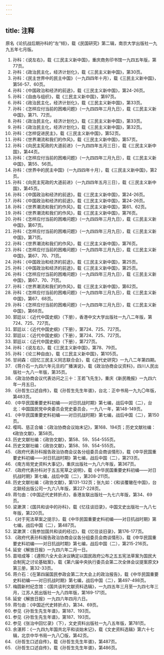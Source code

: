 ```yaml
---
---
---
```

title: 注释
---



原名《论抗战后期孙科的“左”倾》，载《民国研究》第二辑，南京大学出版社一九九五年七月版。
1. 孙科：《说左右》，载《三民主义新中国》，重庆商务印书馆一九四五年版，第77页。
2. 孙科：《政治民主化，经济计划化》，载《三民主义新中国》，第30页。
3. 孙科：《民主世界中的民主中国》（一九四四年十月），载《三民主义新中国》，第56-57、60页。
4. 孙科：《中国政治和经济的前途》，载《三民主义新中国》，第24-26页。
5. 孙科：《自由与组织》，载《三民主义新中国》，第97页。
6. 孙科：《政治民主化，经济计划化》，载《三民主义新中国》，第33页。
7. 孙科：《怎样应付当前的困难问题》（一九四四年三月九日），载《三民主义新中国》，第71、72页。
8. 孙科：《政治民主化，经济计划化》，载《三民主义新中国》，第33页。
9. 孙科：《政治民主化，经济计划化》，载《三民主义新中国》，第32页。
10. 孙科：《怎样促进民主》，载《三民主义新中国》，第52页。
11. 孙科：《世界潮流和我们的作风》，载《三民主义新中国》，第57页。
12. 孙科：《向民主宪政的大道前进》（一九四四年五月三日），载《三民主义新中国》，第44页。
13. 孙科：《怎样应付当前的困难问题》（一九四四年三月九日），载《三民主义新中国》，第55、56页。
14. 孙科：《世界中的民主中国》（一九四四年十月），载《三民主义新中国》，第2页。
15. 孙科：《向民主宪政的大道前进》（一九四四年五月三日），载《三民主义新中国》，第45页。
16. 孙科：《中国政治和经济的前途》，载《三民主义新中国》，第24-26页。
17. 孙科：《中国政治和经济的前途》，载《三民主义新中国》，第24-26页。
18. 孙科：《世界潮流和我们的作风》，载《三民主义新中国》，第61、62页。
19. 孙科：《世界潮流和我们的作风》，载《三民主义新中国》，第76页。
20. 孙科：《怎样应付当前的困难问题》（一九四四年三月九日），载《三民主义新中国》，第67页。
21. 孙科：《怎样应付当前的困难问题》（一九四四年三月九日），载《三民主义新中国》，第71页。
22. 孙科：《世界潮流和我们的作风》，载《三民主义新中国》，第76页。
23. 孙科：《怎样应付当前的困难问题》（一九四四年三月九日），载《三民主义新中国》，第67、70、71页。
24. 孙科：《中国政治和经济的前途》，载《三民主义新中国》，第25页。
25. 孙科：《中国政治和经济的前途》，载《三民主义新中国》，第25页。
26. 孙科：《怎样应付当前的困难问题》（一九四四年三月九日），载《三民主义新中国》，第67、70、71页。
27. 孙科：《世界潮流和我们的作风》，载《三民主义新中国》，第62页。
28. 孙科：《怎样应付当前的困难问题》（一九四四年三月九日），载《三民主义新中国》，第67、68页。
29. 孙科：《怎样应付当前的困难问题》（一九四四年三月九日），载《三民主义新中国》，第68页。
30. 郭廷以：《近代中国史纲》（下册），香港中文大学出版社一九八二年版，第724、725、727页。
31. 郭廷以：《近代中国史纲》（下册），第724、725、727页。
32. 郭廷以：《近代中国史纲》（下册），第724、725、727页。
33. 郭廷以：《近代中国史纲》（下册），第727页。
34. 孙科：《说左右》，载《三民主义新中国》，第78、79页。
35. 孙科：《论三种自由》，载《三民主义新中国》，第105页。
36. 甘祠森：《回忆三民主义同志联合会》，载《近代史研究》一九八二年第四期。
37. 《蒋介石一九四六年元旦的广播演说》，载《政治协商会议资料》，四川人民出版社一九八一年版，第35页。
38. 《政治协商会议代表访问之三十：王若飞先生》，重庆《新民晚报》一九四六年一月五日。
39. 《孙哲生口述自传》，载《孙哲生先生年谱》，台北：正中书局一九九〇年版，第483页。
40. 《中华民国重要史料初编——对日抗战时期》第七编，战后中国（二），台北：中国国民党中央委员会党史委员会，一九八一年，第148-149页。
41. 《中华民国重要史料初编——对日抗战时期》第七编，战后中国（二），第150页。
42. 嘤鸣、慈正合编：《政治协商会议始末记》，第168、194页；历史文献社编：《政协文献》，第58页。
43. 历史文献社编：《政协文献》，第58、59、554-555页。
44. 历史文献社编：《政协文献》，第58、59、554-555页。
45. 《政府代表孙科报告政治协商会议各分组委员会商谈情形》，载《中华民国重要史料初编——对日抗战时期》第七编，战后中国（二），第213页。
46. 《南方局党史资料大事记》，重庆出版社一九八六年版，第367页。
47. 《政府代表孙科对于五五宪草之说明》，载《中华民国重要史料初编——对日抗战时期》第七编，战后中国（二），第208-211页。
48. 历史文献社编：《政协文献》，第131-132页；张九如：《和谈覆辙在中国》，台北联经出版公司一九六八年版，第227-228页。
49. 蒋匀由：《中国近代史转折点》，香港友联出版社一九七六年版，第34、69页。
50. 梁漱溟：《国共和谈中的孙科》，载《忆往谈旧录》，中国文史出版社一九八七年版，第220页。
51. 《对于宪法草案之提示》，载《中华民国重要史料初编——对日抗战时期》第七编，战后中国（二），第487页。
52. 梁漱溟：《我参加国共和谈的经过》，载《忆往谈旧录》，第176-177页。
53. 《政府代表孙科报告政治协商会议各分组委员会商谈情形》，载《中华民国重要史料初编——对日抗战时期》第七编，战后中国（二），第215-216页。
54. 延安《解放日报》一九四六年二月一日。
55. 苗培成等：《遵照六全大会决议确定以国民政府公布之五五宪法草案为国民大会制宪之讨论基础案》，载《第六届中央执行委员会第二次全体会议提案原文》第三册，第32-33页。
56. 蒋介石：《在第四届国民参政会第二次大会上的政治报告》，载《中华民国重要史料初编——对日抗战时期》第七编，战后中国（二），第497-498页。
57. 梅圆新村纪念馆：《国共谈判文献资料选辑》，一九四五年三月至一九四七年三月，江苏人民出版社一九八四年版，第169-171页。
58. 延安《解放日报》一九四六年四月六日。
59. 蒋匀由：《中国近代史转折点》，第34、69页。
60. 参见《孙哲生先生年谱》，第187、193页。
61. 参见《孙哲生先生年谱》，第187、193页。
62. 参见《张治中回忆录》（下），文史资料出版社一九八五年版，第781页。
63. 余湛邦：《一九四九年国共北平和谈始末记》，载《文史资料选辑》第六十七辑，北京中华书局一九八〇版，第42页。
64. 《孙哲生口述自传》，载《孙哲生先生年谱》，第487页。
65. 《孙哲生口述自传》，载《孙哲生先生年谱》，第486页。